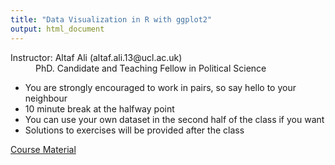 ```yaml
---
title: "Data Visualization in R with ggplot2"
output: html_document
---
```


Instructor: Altaf Ali (altaf.ali.13@ucl.ac.uk)
:   PhD. Candidate and Teaching Fellow in Political Science

- You are strongly encouraged to work in pairs, so say hello to your neighbour
- 10 minute break at the halfway point
- You can use your own dataset in the second half of the class if you want
- Solutions to exercises will be provided after the class

[Course Material](https://altaf-ali.github.io/ggplot_tutorial)


